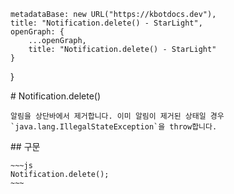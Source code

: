 
    metadataBase: new URL("https://kbotdocs.dev"),
    title: "Notification.delete() - StarLight",
    openGraph: {
        ...openGraph,
        title: "Notification.delete() - StarLight"
    }
}

<Section>
    # Notification.delete()

    알림을 상단바에서 제거합니다. 이미 알림이 제거된 상태일 경우 `java.lang.IllegalStateException`을 throw합니다.
</Section>
<Section>
    ## 구문

    ~~~js
    Notification.delete();
    ~~~
</Section>